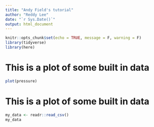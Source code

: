 ```yaml
---
title: "Andy Field's tutorial"
author: "Reddy Lee"
date: "`r Sys.Date()`"
output: html_document
---
```


```r
knitr::opts_chunk$set(echo = TRUE, message = F, warning = F)
library(tidyverse)
library(here)
```

# This is a plot of some built in data

```r
plot(pressure)
```

# This is a plot of some built in data

```r
my_data <- readr::read_csv()
my_data
```


